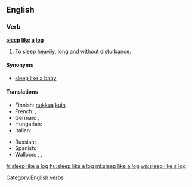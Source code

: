 ==English==

===Verb===
'''[[sleep]] [[like]] [[a]] [[log]]'''

# {{context|simile}} To sleep [[heavily]], long and without [[disturbance]].

====Synonyms====
* [[sleep like a baby]]

====Translations====
{{trans-top|to sleep well, without disturbance}}
* Finnish: [[nukkua#Finnish|nukkua]] [[kuin#Finnish|kuin]] {{t+|fi|tukki}}
* French: {{t+|fr|dormir comme un loir}}; {{t+|fr|dormir comme une marmotte}}
* German: {{t+|de|schlafen wie ein Murmeltier}}, {{t+|de|schlafen wie ein Stein}}
* Hungarian: {{t+|hu|alszik, mint a bunda}}
* Italian: {{t-|it|dormire come una marmotta}}
{{trans-mid}}
* Russian: {{t-|ru|спать, как сурок|tr=spat' kak surok}}, {{t-|ru|спать, как убитый|tr=spat' kak ubítyj}}
* Spanish: {{t-|es|dormir como un tronco}}
* Walloon: {{t+|wa|doirmi come on sodoirmant}}, {{t+|wa|doirmi come on taesson}}, {{t+|wa|doirmi come ene sokete}}
{{trans-bottom}}

[[Category:English verbs]]

[[fr:sleep like a log]]
[[hu:sleep like a log]]
[[ml:sleep like a log]]
[[wa:sleep like a log]]